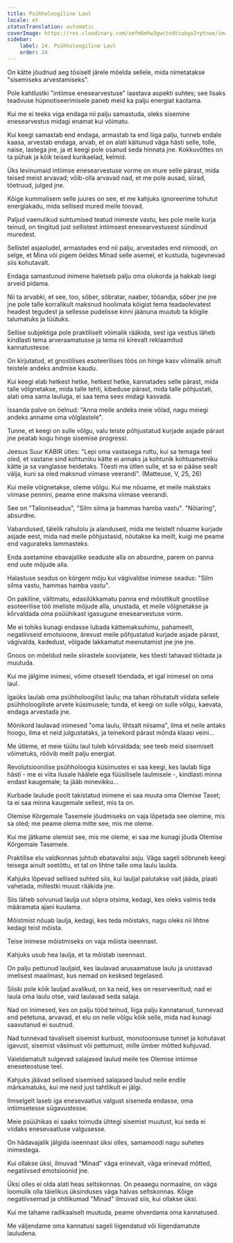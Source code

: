 ```yaml
---
title: Psühholoogiline Laul
locale: et
statusTranslation: automatic
coverImage: https://res.cloudinary.com/xmfm6mhw3gwctndtcubgx2rptnae/image/upload/v1740468922/small_cover_tratado_de_psicologia_revolucionaria_a4c0dca4e0.webp
sidebar:
    label: 24. Psühholoogiline Laul
    order: 24
---
```

On kätte jõudnud aeg tõsiselt järele mõelda sellele, mida nimetatakse "sisemiseks arvestamiseks".

Pole kahtlustki "intiimse enesearvestuse" laastava aspekti suhtes; see lisaks teadvuse hüpnotiseerimisele paneb meid ka palju energiat kaotama.

Kui me ei teeks viga endaga nii palju samastuda, oleks sisemine enesearvestus midagi enamat kui võimatu.

Kui keegi samastab end endaga, armastab ta end liiga palju, tunneb endale kaasa, arvestab endaga, arvab, et on alati käitunud väga hästi selle, tolle, naise, lastega jne, ja et keegi pole osanud seda hinnata jne. Kokkuvõttes on ta pühak ja kõik teised kurikaelad, kelmid.

Üks levinumaid intiimse enesearvestuse vorme on mure selle pärast, mida teised meist arvavad; võib-olla arvavad nad, et me pole ausad, siirad, tõetruud, julged jne.

Kõige kummalisem selle juures on see, et me kahjuks ignoreerime tohutut energiakadu, mida sellised mured meile toovad.

Paljud vaenulikud suhtumised teatud inimeste vastu, kes pole meile kurja teinud, on tingitud just sellistest intiimsest enesearvestusest sündinud muredest.

Sellistel asjaoludel, armastades end nii palju, arvestades end niimoodi, on selge, et Mina või pigem öeldes Minad selle asemel, et kustuda, tugevnevad siis kohutavalt.

Endaga samastunud inimene haletseb palju oma olukorda ja hakkab isegi arveid pidama.

Nii ta arvabki, et see, too, sõber, sõbratar, naaber, tööandja, sõber jne jne jne pole talle korralikult maksnud hoolimata kõigist tema teadaolevatest headest tegudest ja sellesse pudelisse kinni jäänuna muutub ta kõigile talumatuks ja tüütuks.

Sellise subjektiga pole praktiliselt võimalik rääkida, sest iga vestlus läheb kindlasti tema arveraamatusse ja tema nii kirevalt reklaamitud kannatustesse.

On kirjutatud, et gnostilises esoteerilises töös on hinge kasv võimalik ainult teistele andeks andmise kaudu.

Kui keegi elab hetkest hetke, hetkest hetke, kannatades selle pärast, mida talle võlgnetakse, mida talle tehti, kibeduse pärast, mida talle põhjustati, alati oma sama lauluga, ei saa tema sees midagi kasvada.

Issanda palve on öelnud: "Anna meile andeks meie võlad, nagu meiegi andeks anname oma võlglastele".

Tunne, et keegi on sulle võlgu, valu teiste põhjustatud kurjade asjade pärast jne peatab kogu hinge sisemise progressi.

Jeesus Suur KABIR ütles: "Lepi oma vastasega ruttu, kui sa temaga teel oled, et vastane sind kohtuniku kätte ei annaks ja kohtunik kohtuametniku kätte ja sa vanglasse heidetaks. Tõesti ma ütlen sulle, et sa ei pääse sealt välja, kuni sa oled maksnud viimase veerandi". (Matteuse, V, 25, 26)

Kui meile võlgnetakse, oleme võlgu. Kui me nõuame, et meile makstaks viimase pennini, peame enne maksma viimase veerandi.

See on "Talioniseadus", "Silm silma ja hammas hamba vastu". "Nõiaring", absurdne.

Vabandused, täielik rahulolu ja alandused, mida me teistelt nõuame kurjade asjade eest, mida nad meile põhjustasid, nõutakse ka meilt, kuigi me peame end vagurateks lammasteks.

Enda asetamine ebavajalike seaduste alla on absurdne, parem on panna end uute mõjude alla.

Halastuse seadus on kõrgem mõju kui vägivaldse inimese seadus: "Silm silma vastu, hammas hamba vastu".

On pakiline, vältimatu, edasilükkamatu panna end mõistlikult gnostilise esoteerilise töö imeliste mõjude alla, unustada, et meile võlgnetakse ja kõrvaldada oma psüühikast igasugune enesearvestuse vorm.

Me ei tohiks kunagi endasse lubada kättemaksuhimu, pahameelt, negatiivseid emotsioone, ärevust meile põhjustatud kurjade asjade pärast, vägivalda, kadedust, võlgade lakkamatut meenutamist jne jne jne.

Gnoos on mõeldud neile siirastele soovijatele, kes tõesti tahavad töötada ja muutuda.

Kui me jälgime inimesi, võime otseselt tõendada, et igal inimesel on oma laul.

Igaüks laulab oma psühholoogilist laulu; ma tahan rõhutatult viidata sellele psühholoogiliste arvete küsimusele; tunda, et keegi on sulle võlgu, kaevata, endaga arvestada jne.

Mõnikord laulavad inimesed "oma laulu, lihtsalt niisama", ilma et neile antaks hoogu, ilma et neid julgustataks, ja teinekord pärast mõnda klaasi veini...

Me ütleme, et meie tüütu laul tuleb kõrvaldada; see teeb meid sisemiselt võimetuks, röövib meilt palju energiat.

Revolutsioonilise psühholoogia küsimustes ei saa keegi, kes laulab liiga hästi - me ei viita ilusale häälele ega füüsilisele laulmisele -, kindlasti minna endast kaugemale; ta jääb minevikku...

Kurbade laulude poolt takistatud inimene ei saa muuta oma Olemise Taset; ta ei saa minna kaugemale sellest, mis ta on.

Olemise Kõrgemale Tasemele jõudmiseks on vaja lõpetada see olemine, mis sa oled; me peame olema mitte see, mis me oleme.

Kui me jätkame olemist see, mis me oleme, ei saa me kunagi jõuda Olemise Kõrgemale Tasemele.

Praktilise elu valdkonnas juhtub ebatavalisi asju. Väga sageli sõbruneb keegi teisega ainult seetõttu, et tal on lihtne talle oma laulu laulda.

Kahjuks lõpevad sellised suhted siis, kui lauljal palutakse vait jääda, plaati vahetada, millestki muust rääkida jne.

Siis läheb solvunud laulja uut sõpra otsima, kedagi, kes oleks valmis teda määramata ajani kuulama.

Mõistmist nõuab laulja, kedagi, kes teda mõistaks, nagu oleks nii lihtne kedagi teist mõista.

Teise inimese mõistmiseks on vaja mõista iseennast.

Kahjuks usub hea laulja, et ta mõistab iseennast.

On palju pettunud lauljaid, kes laulavad arusaamatuse laulu ja unistavad imelisest maailmast, kus nemad on kesksed tegelased.

Siiski pole kõik lauljad avalikud, on ka neid, kes on reserveeritud; nad ei laula oma laulu otse, vaid laulavad seda salaja.

Nad on inimesed, kes on palju tööd teinud, liiga palju kannatanud, tunnevad end petetuna, arvavad, et elu on neile võlgu kõik selle, mida nad kunagi saavutanud ei suutnud.

Nad tunnevad tavaliselt sisemist kurbust, monotoonsuse tunnet ja kohutavat igavust, sisemist väsimust või pettumust, mille ümber mõtted kuhjuvad.

Vaieldamatult sulgevad salajased laulud meile tee Olemise intiimse eneseteostuse teel.

Kahjuks jäävad sellised sisemised salajased laulud neile endile märkamatuks, kui me neid just tahtlikult ei jälgi.

Ilmselgelt laseb iga enesevaatlus valgust siseneda endasse, oma intiimsetesse sügavustesse.

Meie psüühikas ei saaks toimuda ühtegi sisemist muutust, kui seda ei viidaks enesevaatluse valgusesse.

On hädavajalik jälgida iseennast üksi olles, samamoodi nagu suhetes inimestega.

Kui ollakse üksi, ilmuvad "Minad" väga erinevalt, väga erinevad mõtted, negatiivsed emotsioonid jne.

Üksi olles ei olda alati heas seltskonnas. On peaaegu normaalne, on väga loomulik olla täielikus üksinduses väga halvas seltskonnas. Kõige negatiivsemad ja ohtlikumad "Minad" ilmuvad siis, kui ollakse üksi.

Kui me tahame radikaalselt muutuda, peame ohverdama oma kannatused.

Me väljendame oma kannatusi sageli liigendatud või liigendamatute lauludena.

